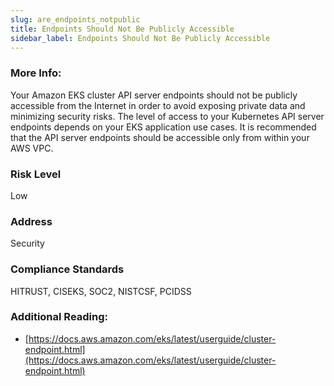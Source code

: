```yaml
---
slug: are_endpoints_notpublic
title: Endpoints Should Not Be Publicly Accessible
sidebar_label: Endpoints Should Not Be Publicly Accessible
---
```


### More Info:

Your Amazon EKS cluster API server endpoints should not be publicly accessible from the Internet in order to avoid exposing private data and minimizing security risks. The level of access to your Kubernetes API server endpoints depends on your EKS application use cases. It is recommended that the API server endpoints should be accessible only from within your AWS VPC.

### Risk Level

Low

### Address

Security

### Compliance Standards

HITRUST, CISEKS, SOC2, NISTCSF, PCIDSS

### Additional Reading:

- [https://docs.aws.amazon.com/eks/latest/userguide/cluster-endpoint.html](https://docs.aws.amazon.com/eks/latest/userguide/cluster-endpoint.html) 

